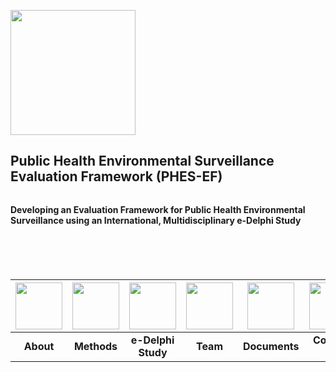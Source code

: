 ::: centered-content
![](assets/phes-ef-logo_colour.svg){width="200"}
:::
::: centered-content
# Public Health Environmental Surveillance Evaluation Framework (PHES-EF)
:::
```
```
::: centered-content
**Developing an Evaluation Framework for Public Health Environmental Surveillance using an International, Multidisciplinary e-Delphi Study**
:::
```





```

| [![](images/icon_data-reporting-71.svg){fig-align="center" width="75"}](about.qmd) | [![](images/icon_Laboratory.svg){fig-align="center" width="75"}](methods.qmd) | [![](images/icon_clipboard.svg){fig-align="center" width="75"}](delphi.qmd) | [![](images/icon_researcher.svg){fig-align="center" width="75"}](team.qmd) | [![](images/icon_Documentation.svg){fig-align="center" width="75"}](documents.qmd) | [![](images/icon_international.svg){fig-align="center" width="75"}](contact.qmd) | [![](images/icon_interpretation.svg){fig-align="center" width="75"}](faq.qmd) |
| :---: | :---: | :---: | :---: | :---: | :---: | :---: |
| **About** | **Methods**| **e-Delphi Study** | **Team** | **Documents** | **Contact Us** | **FAQ** |

